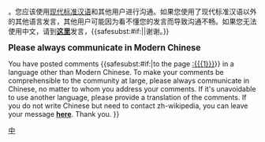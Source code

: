 {{quote|
{{{icon|[[File:Information.svg|25px]] }}}<big><b>請使用[[现代标准汉语|标准汉语]]沟通</b></big>

您好，当您参与讨论时{{<includeonly>safesubst:</includeonly>#if:{{{1|}}}|，例如[[{{{1}}}]]}}。您应该使用[[现代标准汉语]]和其他用户进行沟通。如果您使用了现代标准汉语以外的其他语言发言，其他用户可能因为看不懂您的发言而导致沟通不畅。如果您无法使用中文，请到'''[[Wikipedia talk:Guestbook for non-Chinese-speakers|这里]]'''发言，{{<includeonly>safesubst:</includeonly>#if:{{{2|}}}|{{{2}}}|谢谢。}}

{{{icon|[[File:Information.svg|25px]] }}}<big><b>Please always communicate in Modern Chinese</b></big>

You have posted comments {{<includeonly>safesubst:</includeonly>#if:{{{1|}}}|to the page [[:{{{1}}}]]}} in a language other than Modern Chinese. To make your comments be comprehensible to the community at large, please always communicate in Chinese, no matter to whom you address your comments. If it's unavoidable to use another language, please provide a translation of the comments. If you do not write Chinese but need to contact zh-wikipedia, you can leave your message [[Wikipedia talk:Guestbook for non-Chinese-speakers|'''here''']].  Thank you.
}}<noinclude>
{{Singlenotice}}
[[Category:用户警告模板|中]]</noinclude>